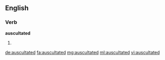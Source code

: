 ==English==

===Verb===
'''auscultated'''

# {{en-past of|auscultate}}

[[de:auscultated]]
[[fa:auscultated]]
[[mg:auscultated]]
[[ml:auscultated]]
[[vi:auscultated]]